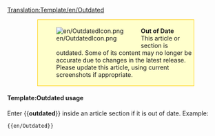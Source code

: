 <noinclude>[[Translation:Template/en/Outdated]]</noinclude><div style="background-color:#FFFFCC; border: 1px solid #FFCC00; padding:0.2em; margin:1em 5em"><div style="float:left;">[[File:en/OutdatedIcon.png]]</div><div style="margin-left:40px"><strong>Out of Date</strong><br />
This article or section is outdated.  Some of its content may no longer be accurate due to changes in the latest release.  Please update this article, using current screenshots if appropriate.</div></div>
<includeonly>{{{1|[[Category:en/Articles to be updated]]}}}</includeonly>
<noinclude>
====Template:Outdated usage====
Enter <nowiki>{{</nowiki>'''outdated'''<nowiki>}}</nowiki> inside an article section if it is out of date. Example:
<pre>{{en/Outdated}}</pre>
</noinclude>